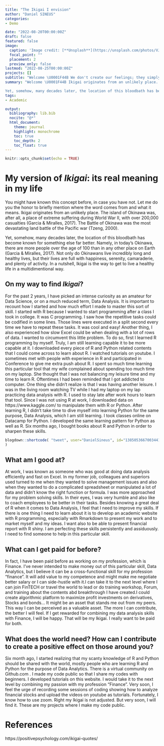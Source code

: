 ```yaml
---
title: "The Ikigai I envision"
author: "Daniel SINEUS"
categories:
- Demo

date: "2022-08-20T00:00:00Z"
draft: false
featured: false
image:
  caption: 'Image credit: [**Unsplash**](https://unsplash.com/photos/VJX5imdELxo)'
  focal_point: ""
  placement: 2
  preview_only: false
lastmod: "2022-08-25T00:00:00Z"
projects: []
subtitle: "Welcome \U0001F44B We don't create our feelings; they simply come to us, and we have to accept them. The trick is, to welcome them- **hector Garcia Puigcerver**"
summary: "Welcome \U0001F44B Ikigai originates from an unlikely place. The island of Okinawa was, after all, a place of extreme suffering during World War II, with over 200,000 casualties (Garcia & Miralles, 2017). The Battle of Okinawa was the most devastating land battle of the Pacific war (Tzeng, 2000).

Yet, somehow, many decades later, the location of this bloodbath has become known for something else far better. Namely, in today’s Okinawa, there are more people over the age of 100 than in any other place on Earth (Garcia & Miralles, 2017). Not only do Okinawans live incredibly long and healthy lives, but their lives are replete with happiness, serenity, camaraderie, and plenty of activity"
tags:
- Academic

output:
  bibliography: lib.bib
  nocite: "@*"
  html_document:
    theme: journal
    highlight: monochrome
    toc: true
    toc_depth: 2
    toc_float: true
---
```


```r
knitr::opts_chunk$set(echo = TRUE)
```


# My version of ***Ikigai***: its real meaning in my life

You might have known this concept before, in case you have not. Let me do you the honor to briefly mention where the word comes from and what it means. Ikigai originates from an unlikely place. The island of Okinawa was, after all, a place of extreme suffering during World War II, with over 200,000 casualties (Garcia & Miralles, 2017). The Battle of Okinawa was the most devastating land battle of the Pacific war (Tzeng, 2000).

Yet, somehow, many decades later, the location of this bloodbath has become known for something else far better. Namely, in today’s Okinawa, there are more people over the age of 100 than in any other place on Earth (Garcia & Miralles, 2017). Not only do Okinawans live incredibly long and healthy lives, but their lives are full with happiness, serenity, camaraderie, and plenty of activity. In a nutshell, Ikigai is the way to get to live a healthy life in a multidimentional way.

## On my way to find ***Ikigai***?
For the past 2 years, I have picked an intense curiosity as an amateur for Data Science, or on a much reduced term, Data Analysis. It is important to recount how I started and how much effort I made to master this sort of skill. I started with R because I wanted to start programming after a class I took in college. It was C programming. I saw how the repetitive tasks could be codified in some lines. Those lines were executed in a split second every time we have to repeat these tasks. It was cool and easy! Another thing, I also experienced how slow Excel could be when dealing with a lot of rows of data. I wanted to circumvent this little problem.
To do so, first I learned R programming by myself. Truly, I am still learning capable it to be more capable at it. I downloaded every piece of R and Python related contents that I could come across to learn about R. I watched tutorials on youtube. I sometimes met with people with experience in R and participated in Conference to give me extra push about R. I spent so much time learning this particular tool that my wife complained about spending too much time on my laptop. She thought that I was not balancing my leisure time and my time to learn R. Oftentimes I had been reminded that I got addicted to computer. One thing she didn’t realize is that I was having another leisure. I was in the living room watching TV while I had my laptop on my lap practicing data analysis with R. I used to stay late after work hours to learn that tool. Since I was not using R at work, I downloaded data on https://www.kaggle.com/ to manipulate them with R or Python. 
After learning R, I didn’t take time to dive myself into learning Python for the same purpose, Data Analysis, which I am still learning. I took classes online on Datacamp for Python. I developed the same learning pattern for Python as well as R. Six months ago, I bought books about R and Python in order to sharpen these skills. 


```r
blogdown::shortcode( "tweet", user="DanielSineus", id="1385053667003441163"
)
```


## What am I good at?
At work, I was known as someone who was good at doing data analysis efficiently and fast on Excel. In my former job, colleagues and superiors used turned to me when they wanted to solve management issues and also when they wanted to do a complicated spreadsheet or manipulated a lot of data and didn’t know the right function or formula. I was more approached for my problem solving skills. In their eyes, I was very humble and also like to coach employees to be better in their tasks.
Besides knowing a great deal of R when it comes to Data Analysis, I feel that I need to improve my skills. If there is one thing I need to learn about it is to develop an academic website with R programming, especially with Rmarkdown to present my work and to market myself and my ideas. I want also to be able to present financial report with R shiny. I am perfecting these skills persistently and assiduously. I need to find someone to help in this particular skill.

## What can I get paid for before?
In fact, I have been paid before as working on my profession, which is Finance. I’ve never intended to make money out of this particular skill, Data Analytics, but I believe it can be a cross-functional skill for my profession “finance”. It will add value to my competence and might make me negotiate better salary or I can side-hustle with it.I can take it to the next level where I can join FinTECH or travel the world to lead or do training workshop, Forum, and training about the contents abd breakthrough I have created.I could create algorithmic platform to maximize profit investments on derivatives, Stocks and bonds... It might be an asset that stands me out from my peers. This way I can be perceived as a valuable asset. The more I can contribute, the better I will feel. If I get rewarded for combining my data analysis skills with Finance, I will be happy. That will be my Ikigai. I really want to be paid for both. 

## What does the world need? How can I contribute to create a positive effect on those around you?

Six month ago, I started realizing that my scanty knowledge of R and Python should be shared with the world, mostly people who are learning R and Python for the purpose of Data Analytics. There is a virtual community on Github.com . I made my code public so that I share my codes with beginners. I developed tutorials on this website. I would take it to the next level by combining my passion with my profession “Finance”. Very soon, I feel the urge of recording some sessions of coding showing how to analyze financial stocks and upload the videos on youtube as tutorials. Fortunately, I know how to use zoom. Right my Ikigai is not adjusted. But very soon, I will find it. These are my projects where I make my code public.

# References

https://positivepsychology.com/ikigai-quotes/

